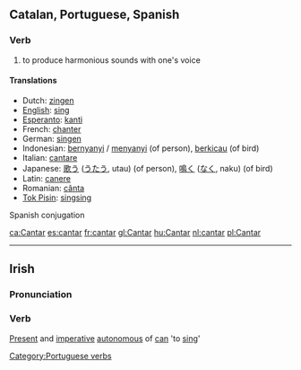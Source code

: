 ==Catalan, Portuguese, Spanish==
===Verb===
#  to produce harmonious sounds with one's voice

====Translations====
*Dutch: [[zingen]]
*[[English]]: [[sing]]
*[[Esperanto]]: [[kanti]]
*French: [[chanter]]
*German: [[singen]]
*Indonesian: [[nyanyi|bernyanyi]] / [[nyanyi|menyanyi]] (of person), [[kicau|berkicau]] (of bird)
*Italian: [[cantare]]
*Japanese: [[歌う]] ([[うたう]], utau) (of person), [[鳴く]] ([[なく]], naku) (of bird)
*Latin: [[canere]]
*Romanian: [[cânta]]
*[[Tok Pisin]]: [[singsing]]

Spanish conjugation

{{W.es.v.conj.ar|cant}}

[[Category:Portuguese verbs]]

[[ca:Cantar]]
[[es:cantar]]
[[fr:cantar]]
[[gl:Cantar]]
[[hu:Cantar]]
[[nl:cantar]]
[[pl:Cantar]]

----
==Irish==
===Pronunciation===
{{IPA|[ˈkantər]}}
===Verb===
[[Present]] and [[imperative]] [[autonomous]] of [[can#Irish|can]] 'to [[sing]]'